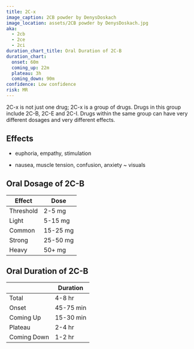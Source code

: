 ---
title: 2C-x
image_caption: 2CB powder by DenysDoskach
image_location: assets/2CB powder by DenysDoskach.jpg
aka:
  - 2cb
  - 2ce
  - 2ci
duration_chart_title: Oral Duration of 2C-B
duration_chart:
  onset: 60m
  coming_up: 22m
  plateau: 3h
  coming_down: 90m
confidence: Low confidence
risk: MR
---

2C-x is not just one drug; 2C-x is a group of drugs. Drugs in this group include 2C-B, 2C-E and 2C-I. Drugs within the same group can have very different dosages and very different effects.

## Effects
+ euphoria, empathy, stimulation
- nausea, muscle tension, confusion, anxiety
~ visuals

## Oral Dosage of 2C-B
| Effect | Dose |
| --- | --- |
| Threshold | 2-5 mg |
| Light | 5-15 mg |
| Common | 15-25 mg |
| Strong | 25-50 mg |
| Heavy | 50+ mg |

## Oral Duration of 2C-B
|  | Duration |
| --- | --- |
| Total | 4-8 hr |
| Onset | 45-75 min |
| Coming Up | 15-30 min |
| Plateau | 2-4 hr |
| Coming Down | 1-2 hr |
